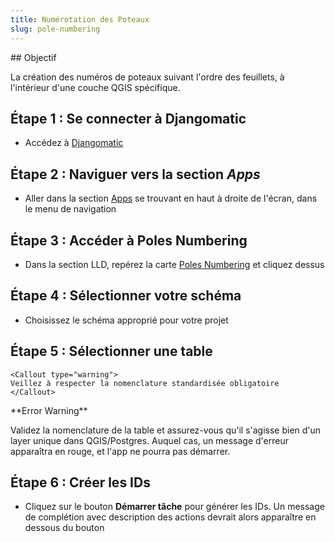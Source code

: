 ```yaml
---
title: Numérotation des Poteaux
slug: pole-numbering
---
```

<div>
  ## Objectif

  La création des numéros de poteaux suivant l'ordre des feuillets, à l'intérieur d'une couche QGIS spécifique.

  ## Étape 1 : Se connecter à Djangomatic

  - Accédez à [Djangomatic](https://djangomatic-pro.azurewebsites.net)

  ## Étape 2 : Naviguer vers la section _Apps_

  - Aller dans la section [Apps](https://djangomatic-pro.azurewebsites.net/saas/) se trouvant en haut à droite de l'écran, dans le menu de navigation

  <LoadDynamicImage imageName="pole-numbering/selection_apps" />

  ## Étape 3 : Accéder à Poles Numbering

  - Dans la section <Snippet>LLD</Snippet>, repérez la carte [Poles Numbering](https://djangomatic-pro.azurewebsites.net/saas/tds/lld/poles_numbering) et cliquez dessus

  ## Étape 4 : Sélectionner votre schéma

  - Choisissez le schéma approprié pour votre projet

  ## Étape 5 : Sélectionner une table

    <Callout type="warning"> 
    Veillez à respecter la nomenclature standardisée obligatoire
    </Callout>

  <LoadDynamicImage imageName="pole-numbering/schema_table" width={500} />

  <Callout type="warning">
  **Error Warning**

  Validez la nomenclature de la table et assurez-vous qu'il s'agisse bien d'un layer unique dans QGIS/Postgres. Auquel cas, un message d'erreur apparaîtra en rouge, et l'app ne pourra pas démarrer.
  </Callout>

  ## Étape 6 : Créer les IDs

  - Cliquez sur le bouton **Démarrer tâche** pour générer les IDs. Un message de complétion avec description des actions devrait alors apparaître en dessous du bouton

  <LoadDynamicImage imageName="pole-numbering/resultat_positif_creation" width={500} />

</div>